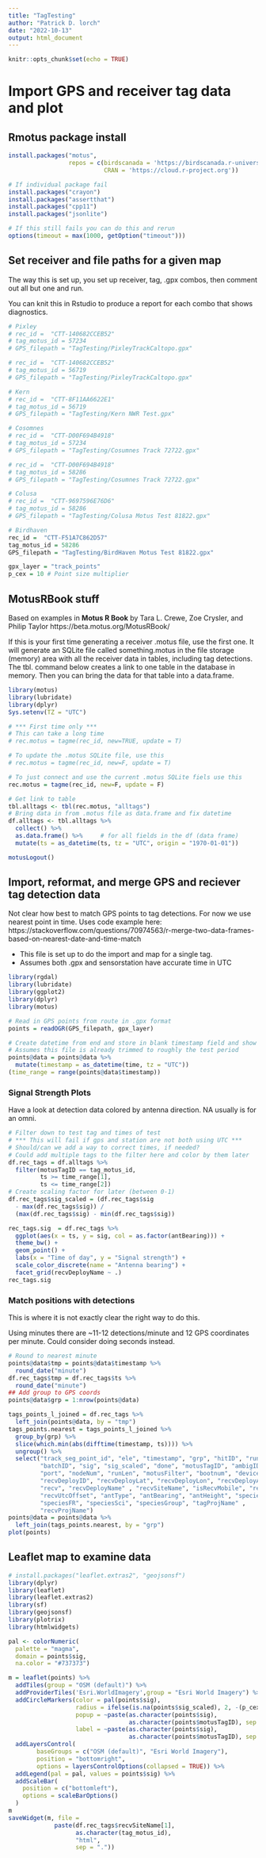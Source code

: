 ```yaml
---
title: "TagTesting"
author: "Patrick D. lorch"
date: "2022-10-13"
output: html_document
---
```


```r
knitr::opts_chunk$set(echo = TRUE)
```

# Import GPS and receiver tag data and plot

## Rmotus package install

```r
install.packages("motus", 
                 repos = c(birdscanada = 'https://birdscanada.r-universe.dev',
                           CRAN = 'https://cloud.r-project.org'))

# If individual package fail
install.packages("crayon")
install.packages("assertthat")
install.packages("cpp11")
install.packages("jsonlite")

# If this still fails you can do this and rerun
options(timeout = max(1000, getOption("timeout")))

```

## Set receiver and file paths for a given map

The way this is set up, you set up receiver, tag, .gpx combos, then comment out 
all but one and run.

You can knit this in Rstudio to produce a report for each combo that shows 
diagnostics.

```r
# Pixley
# rec_id =  "CTT-140682CCEB52" 
# tag_motus_id = 57234
# GPS_filepath = "TagTesting/PixleyTrackCaltopo.gpx"

# rec_id =  "CTT-140682CCEB52" 
# tag_motus_id = 56719
# GPS_filepath = "TagTesting/PixleyTrackCaltopo.gpx"

# Kern
# rec_id =  "CTT-8F11AA6622E1" 
# tag_motus_id = 56719
# GPS_filepath = "TagTesting/Kern NWR Test.gpx"

# Cosomnes
# rec_id =  "CTT-D00F694B4918"
# tag_motus_id = 57234
# GPS_filepath = "TagTesting/Cosumnes Track 72722.gpx"

# rec_id =  "CTT-D00F694B4918"
# tag_motus_id = 58286
# GPS_filepath = "TagTesting/Cosumnes Track 72722.gpx"

# Colusa
# rec_id =  "CTT-9697596E76D6"
# tag_motus_id = 58286
# GPS_filepath = "TagTesting/Colusa Motus Test 81822.gpx"

# Birdhaven
rec_id =  "CTT-F51A7C862D57"
tag_motus_id = 58286
GPS_filepath = "TagTesting/BirdHaven Motus Test 81822.gpx"

gpx_layer = "track_points"
p_cex = 10 # Point size multiplier

```

## MotusRBook stuff

Based on examples in **Motus R Book**
by Tara L. Crewe, Zoe Crysler, and Philip Taylor
https://beta.motus.org/MotusRBook/

If this is your first time generating a receiver .motus file, use the first one.
It will generate an SQLite file called something.motus in the file storage (memory)
area with all the receiver data in tables, including tag detections. The tbl.
command below creates a link to one table in the database in memory. Then you 
can bring the data for that table into a data.frame.

```r
library(motus)
library(lubridate)
library(dplyr)
Sys.setenv(TZ = "UTC")

# *** First time only ***
# This can take a long time
# rec.motus = tagme(rec_id, new=TRUE, update = T)

# To update the .motus SQLite file, use this
# rec.motus = tagme(rec_id, new=F, update = T)

# To just connect and use the current .motus SQLite fiels use this
rec.motus = tagme(rec_id, new=F, update = F)

# Get link to table
tbl.alltags <- tbl(rec.motus, "alltags")
# Bring data in from .motus file as data.frame and fix datetime
df.alltags <- tbl.alltags %>% 
  collect() %>% 
  as.data.frame() %>%     # for all fields in the df (data frame)
  mutate(ts = as_datetime(ts, tz = "UTC", origin = "1970-01-01"))

motusLogout()
```

## Import, reformat, and merge GPS and reciever tag detection data

Not clear how best to match GPS points to tag detections.  For now we use nearest point in time. 
Uses code example here:
https://stackoverflow.com/questions/70974563/r-merge-two-data-frames-based-on-nearest-date-and-time-match

* This file is set up to do the import and map for a single tag.
* Assumes both .gpx and sensorstation have accurate time in UTC

```r
library(rgdal)
library(lubridate)
library(ggplot2)
library(dplyr)
library(motus)

# Read in GPS points from route in .gpx format
points = readOGR(GPS_filepath, gpx_layer)

# Create datetime from end and store in blank timestamp field and show range
# Assumes this file is already trimmed to roughly the test period
points@data = points@data %>%
  mutate(timestamp = as_datetime(time, tz = "UTC"))
(time_range = range(points@data$timestamp))

```

### Signal Strength Plots

Have a look at detection data colored by antenna direction.  NA usually is for an omni.

```r
# Filter down to test tag and times of test
# *** This will fail if gps and station are not both using UTC ***
# Should/can we add a way to correct times, if needed?
# Could add multiple tags to the filter here and color by them later
df.rec_tags = df.alltags %>%
  filter(motusTagID == tag_motus_id,
         ts >= time_range[1],
         ts <= time_range[2])
# Create scaling factor for later (between 0-1)
df.rec_tags$sig_scaled = (df.rec_tags$sig
  - max(df.rec_tags$sig)) / 
  (max(df.rec_tags$sig) - min(df.rec_tags$sig))

rec_tags.sig  = df.rec_tags %>% 
  ggplot(aes(x = ts, y = sig, col = as.factor(antBearing))) +
  theme_bw() + 
  geom_point() + 
  labs(x = "Time of day", y = "Signal strength") +
  scale_color_discrete(name = "Antenna bearing") +
  facet_grid(recvDeployName ~ .)
rec_tags.sig

```


### Match positions with detections

This is where it is not exactly clear the right way to do this.

Using minutes there are ~11-12 detections/minute and 12 GPS coordinates per minute. 
Could consider doing seconds instead.

```r
# Round to nearest minute
points@data$tmp = points@data$timestamp %>%
  round_date("minute")
df.rec_tags$tmp = df.rec_tags$ts %>%
  round_date("minute")
## Add group to GPS coords
points@data$grp = 1:nrow(points@data)

tags_points_l_joined = df.rec_tags %>%
  left_join(points@data, by = "tmp")
tags_points.nearest = tags_points_l_joined %>%
  group_by(grp) %>% 
  slice(which.min(abs(difftime(timestamp, ts)))) %>% 
  ungroup() %>% 
  select("track_seg_point_id", "ele", "timestamp", "grp", "hitID", "runID",
         "batchID", "sig", "sig_scaled", "done", "motusTagID", "ambigID", 
         "port", "nodeNum", "runLen", "motusFilter", "bootnum", "deviceID", 
         "recvDeployID", "recvDeployLat", "recvDeployLon", "recvDeployAlt", 
         "recv", "recvDeployName" , "recvSiteName", "isRecvMobile", "recvProjID",
         "recvUtcOffset", "antType", "antBearing", "antHeight", "speciesEN",
         "speciesFR", "speciesSci", "speciesGroup", "tagProjName" , 
         "recvProjName")
points@data = points@data %>%
  left_join(tags_points.nearest, by = "grp")
plot(points)

```


## Leaflet map to examine data


```r
# install.packages("leaflet.extras2", "geojsonsf")
library(dplyr)
library(leaflet)
library(leaflet.extras2)
library(sf)
library(geojsonsf)
library(plotrix)
library(htmlwidgets)

pal <- colorNumeric(
  palette = "magma",
  domain = points$sig,
  na.color = "#737373")

m = leaflet(points) %>%
  addTiles(group = "OSM (default)") %>%
  addProviderTiles('Esri.WorldImagery',group = "Esri World Imagery") %>%
  addCircleMarkers(color = pal(points$sig),
                   radius = ifelse(is.na(points$sig_scaled), 2, -(p_cex * points$sig_scaled)),
                   popup = ~paste(as.character(points$sig),
                                  as.character(points$motusTagID), sep = "; "), 
                   label = ~paste(as.character(points$sig),
                                  as.character(points$motusTagID), sep = "; ")) %>%
  addLayersControl(
        baseGroups = c("OSM (default)", "Esri World Imagery"),
        position = "bottomright",
        options = layersControlOptions(collapsed = TRUE)) %>%
  addLegend(pal = pal, values = points$sig) %>%
  addScaleBar(
    position = c("bottomleft"),
    options = scaleBarOptions()
  )
m
saveWidget(m, file = 
             paste(df.rec_tags$recvSiteName[1], 
                   as.character(tag_motus_id), 
                   "html", 
                   sep = "."))
```

